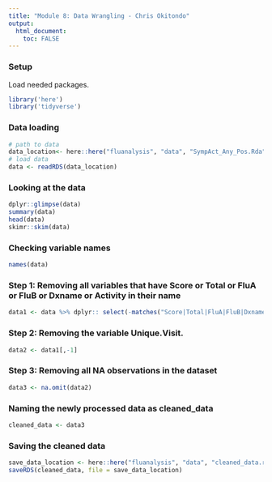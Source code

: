```yaml
---
title: "Module 8: Data Wrangling - Chris Okitondo"
output:
  html_document:
    toc: FALSE
---
```


### Setup
Load needed packages. 
```r
library('here')
library('tidyverse')
```


### Data loading
```r
# path to data
data_location<- here::here("fluanalysis", "data", "SympAct_Any_Pos.Rda")
# load data
data <- readRDS(data_location)
```


### Looking at the data
```r
dplyr::glimpse(data)
summary(data)
head(data)
skimr::skim(data)
```

### Checking variable names 
```r
names(data)
```

### Step 1: Removing all variables that have Score or Total or FluA or FluB or Dxname or Activity in their name
```r
data1 <- data %>% dplyr:: select(-matches("Score|Total|FluA|FluB|Dxname|Activity"))
```


### Step 2: Removing the variable Unique.Visit.
```r
data2 <- data1[,-1]
```

### Step 3: Removing all NA observations in the dataset
```r
data3 <- na.omit(data2)
```

### Naming the newly processed data as cleaned_data
```r
cleaned_data <- data3
```

### Saving the cleaned data
```r
save_data_location <- here::here("fluanalysis", "data", "cleaned_data.rds")
saveRDS(cleaned_data, file = save_data_location)
```








